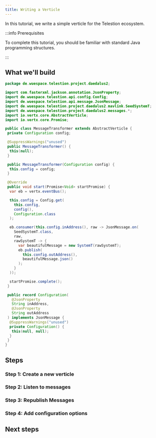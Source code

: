 ```yaml
---
title: Writing a Verticle
---
```


In this tutorial, we write a simple verticle for the Telestion ecosystem.

:::info Prerequisites

To complete this tutorial, you should be familiar with standard Java programming
structures.

:::

## What we'll build

```java title='MessageTransformer.java'
package de.wuespace.telestion.project.daedalus2;

import com.fasterxml.jackson.annotation.JsonProperty;
import de.wuespace.telestion.api.config.Config;
import de.wuespace.telestion.api.message.JsonMessage;
import de.wuespace.telestion.project.daedalus2.mavlink.SeedSystemT;
import de.wuespace.telestion.project.daedalus2.messages.*;
import io.vertx.core.AbstractVerticle;
import io.vertx.core.Promise;

public class MessageTransformer extends AbstractVerticle {
 private Configuration config;

 @SuppressWarnings("unused")
 public MessageTransformer() {
  this(null);
 }

 public MessageTransformer(Configuration config) {
  this.config = config;
 }

 @Override
 public void start(Promise<Void> startPromise) {
  var eb = vertx.eventBus();

  this.config = Config.get(
    this.config, 
    config(), 
    Configuration.class
  );

  eb.consumer(this.config.inAddress(), raw -> JsonMessage.on(
    SeedSystemT.class,
    raw,
    rawSystemT -> {
      var beautifulMessage = new SystemT(rawSystemT);
      eb.publish(
        this.config.outAddress(), 
        beautifulMessage.json()
      );
    }
  ));

  startPromise.complete();
 }

 public record Configuration(
   @JsonProperty
   String inAddress,
   @JsonProperty
   String outAddress
 ) implements JsonMessage {
  @SuppressWarnings("unused")
  private Configuration() {
   this(null, null);
  }
 }
}
```

## Steps

### Step 1: Create a new verticle

### Step 2: Listen to messages

### Step 3: Republish Messages

### Step 4: Add configuration options

## Next steps
